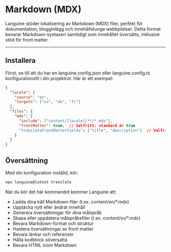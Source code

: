 # Markdown (MDX)

Languine stöder lokalisering av Markdown (MDX) filer, perfekt för dokumentation, blogginlägg och innehållstunga webbplatser. Detta format bevarar Markdown-syntaxen samtidigt som innehållet översätts, inklusive stöd för front matter.

---

## Installera

Först, se till att du har en languine.config.json eller languine.config.ts konfigurationsfil i din projektrot. Här är ett exempel:

```json
{
  "locale": {
    "source": "en",
    "targets": ["sv", "de", "fr"]
  },
  "files": {
    "mdx": {
      "include": ["content/[locale]/**/*.mdx"],
      "frontMatter": true,  // Valfritt: standard är true
      "translateFrontMatterFields": ["title", "description"]  // Valfritt: specificera vilka front matter-fält som ska översättas
    }
  }
}
```

## Översättning

Med din konfiguration inställd, kör:

```bash
npx languine@latest translate
```

När du kör det här kommandot kommer Languine att:

- Ladda dina käll Markdown-filer (t.ex. content/en/*.mdx)
- Upptäcka nytt eller ändrat innehåll
- Generera översättningar för dina målspråk
- Skapa eller uppdatera målspråksfiler (t.ex. content/sv/*.mdx)
- Bevara Markdown-format och struktur
- Hantera översättningar av front matter
- Bevara länkar och referenser
- Hålla kodblock oöversatta
- Bevara HTML inom Markdown
